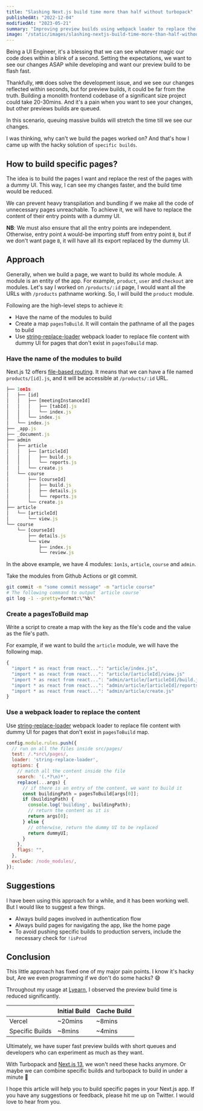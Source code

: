 ```yaml
---
title: "Slashing Next.js build time more than half without turbopack"
publishedAt: "2022-12-04"
modifiedAt: "2023-05-21"
summary: "Improving preview builds using webpack loader to replace the unnecessary pages with a dummy UI."
image: "/static/images/slashing-nextjs-build-time-more-than-half-without-turbopack/banner.png"
---
```


Being a UI Engineer, it's a blessing that we can see whatever magic our code does within a blink of a second. Setting the expectations, we want to see our changes ASAP while developing and want our preview build to be flash fast.

Thankfully, `HMR` does solve the development issue, and we see our changes reflected within seconds, but for preview builds, it could be far from the truth. Building a monolith frontend codebase of a significant size project could take 20-30mins. And it's a pain when you want to see your changes, but other previews builds are queued.

In this scenario, queuing massive builds will stretch the time till we see our changes.

I was thinking, why can't we build the pages worked on? And that's how I came up with the hacky solution of `specific builds`.

## How to build specific pages?

The idea is to build the pages I want and replace the rest of the pages with a dummy UI. This way, I can see my changes faster, and the build time would be reduced.

We can prevent heavy transpilation and bundling if we make all the code of unnecessary pages unreachable. To achieve it, we will have to replace the content of their entry points with a dummy UI.

**NB**: We must also ensure that all the entry points are independent. Otherwise, entry point `A` would-be importing stuff from entry point `B`, but if we don't want page `B`, it will have all its export replaced by the dummy UI.

## Approach

Generally, when we build a page, we want to build its whole module. A module is an entity of the app. For example, `product`, `user` and `checkout` are modules.
Let's say I worked on `/products/:id` page, I would want all the URLs with `/products` pathname working. So, I will build the `product` module.

Following are the high-level steps to achieve it:
- Have the name of the modules to build
- Create a map `pagesToBuild`. It will contain the pathname of all the pages to build
- Use [string-replace-loader](https://www.npmjs.com/package/string-replace-loader) webpack loader to replace file content with dummy UI for pages that don't exist in `pagesToBuild` map.

### Have the name of the modules to build

Next.js 12 offers [file-based routing](https://nextjs.org/docs/routing/introduction). It means that we can have a file named `products/[id].js`, and it will be accessible at `/products/:id` URL. 


```js
├── 1on1s
│   ├── [id]
│   │   ├── [meetingInstanceId]
│   │   │   ├── [tabId].js
│   │   │   └── index.js
│   │   └── index.js
│   └── index.js
├── _app.js
├── _document.js
├── admin
│   ├── article
│   │   ├── [articleId]
│   │   │   ├── build.js
│   │   │   └── reports.js
│   │   └── create.js
│   └── course
│       ├── [courseId]
│       │   ├── build.js
│       │   ├── details.js
│       │   └── reports.js
│       └── create.js
├── article
│   └── [articleId]
│       └── view.js
└── course
    └── [courseId]
        ├── details.js
        └── view
            ├── index.js
            └── review.js
```

In the above example, we have 4 modules: `1on1s`, `article`, `course` and `admin`.

Take the modules from Github Actions or git commit.

```bash
git commit -m "some commit message" -m "article course"
# The following command to output `article course`
git log -1 --pretty=format:\"%b\"
```

### Create a pagesToBuild map

Write a script to create a map with the key as the file's code and the value as the file's path.

For example, if we want to build the `article` module, we will have the following map.

```js
{
  "import * as react from react...": "article/index.js",
  "import * as react from react...": "article/[articleId]/view.js"
  "import * as react from react...": "admin/article/[articleId]/build.js"
  "import * as react from react...": "admin/article/[articleId]/reports.js"
  "import * as react from react...": "admin/article/create.js"
}
```

### Use a webpack loader to replace the content

Use [string-replace-loader](https://www.npmjs.com/package/string-replace-loader) webpack loader to replace file content with dummy UI for pages that don't exist in `pagesToBuild` map.

```js
config.module.rules.push({
  // run on all the files inside src/pages/
  test: /.*src\/pages/,
  loader: 'string-replace-loader',
  options: {
    // match all the content inside the file
    search: '(.*?\n)*',
    replace(...args) {
      // if there is an entry of the content, we want to build it
      const buildingPath = pagesToBuild[args[0]];
      if (buildingPath) {
        console.log('building', buildingPath);
        // return the content as it is
        return args[0];
      } else {
        // otherwise, return the dummy UI to be replaced
        return dummyUI;
      }
    },
    flags: "",
  },
  exclude: /node_modules/,
});
```

## Suggestions

I have been using this approach for a while, and it has been working well. But I would like to suggest a few things.

- Always build pages involved in authentication flow
- Always build pages for navigating the app, like the home page
- To avoid pushing specific builds to production servers, include the necessary check for `!isProd`


## Conclusion

This little approach has fixed one of my major pain points. I know it's hacky but, Are we even programming if we don't do some hacks? 😅

Throughout my usage at [Lyearn](https://www.lyearn.com/?ref=iamsaumya), I observed the preview build time is reduced significantly. 

|  | Initial Build | Cache Build |
| --- | --- | --- |
| Vercel | ~20mins | ~8mins |
| Specific Builds | ~8mins | ~4mins |

Ultimately, we have super fast preview builds with short queues and developers who can experiment as much as they want. 

With Turbopack and [Next.js 13](https://nextjs.org/blog/next-13), we won't need these hacks anymore. Or maybe we can combine specific builds and turbopack to build in under a minute 🙈

I hope this article will help you to build specific pages in your Next.js app. If you have any suggestions or feedback, please hit me up on Twitter. I would love to hear from you.